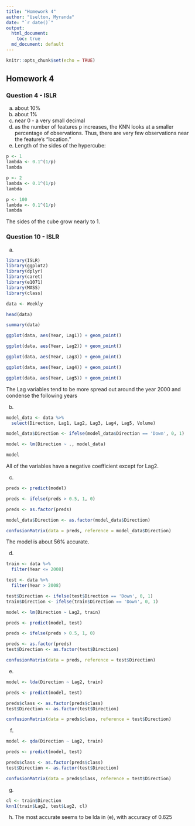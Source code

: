 ```yaml
---
title: "Homework 4"
author: "Uselton, Myranda"
date: "`r date()`"
output: 
  html_document:
    toc: true
  md_document: default
---
```


```r
knitr::opts_chunk$set(echo = TRUE)
```

## Homework 4

### Question 4 - ISLR

a) about 10%
b) about 1%
c) near 0 - a very small decimal
d) as the number of features p increases, the KNN looks at a smaller percentage of observations. Thus, there are very few observations near the feature's "location."
e) Length of the sides of the hypercube:
```r

p <- 1
lambda <- 0.1^(1/p)
lambda

p <- 2
lambda <- 0.1^(1/p)
lambda

p <- 100
lambda <- 0.1^(1/p)
lambda
```
The sides of the cube grow nearly to 1.


### Question 10 - ISLR

a)

```r
library(ISLR)
library(ggplot2)
library(dplyr)
library(caret)
library(e1071)
library(MASS)
library(class)

data <- Weekly

head(data)

summary(data)

ggplot(data, aes(Year, Lag1)) + geom_point()

ggplot(data, aes(Year, Lag2)) + geom_point()

ggplot(data, aes(Year, Lag3)) + geom_point()

ggplot(data, aes(Year, Lag4)) + geom_point()

ggplot(data, aes(Year, Lag5)) + geom_point()
```

The Lag variables tend to be more spread out around the year 2000 and condense the following years

b)

```r
model_data <- data %>% 
  select(Direction, Lag1, Lag2, Lag3, Lag4, Lag5, Volume)

model_data$Direction <- ifelse(model_data$Direction == 'Down', 0, 1)

model <- lm(Direction ~ ., model_data)

model

```


All of the variables have a negative coefficient except for Lag2.

c)

```r

preds <- predict(model)

preds <- ifelse(preds > 0.5, 1, 0)

preds <- as.factor(preds)

model_data$Direction <- as.factor(model_data$Direction)

confusionMatrix(data = preds, reference = model_data$Direction)


```

The model is about 56% accurate.

d)

```r
train <- data %>% 
  filter(Year <= 2008)

test <- data %>% 
  filter(Year > 2008)

test$Direction <- ifelse(test$Direction == 'Down', 0, 1)
train$Direction <- ifelse(train$Direction == 'Down', 0, 1)

model <- lm(Direction ~ Lag2, train)

preds <- predict(model, test)

preds <- ifelse(preds > 0.5, 1, 0)

preds <- as.factor(preds)
test$Direction <- as.factor(test$Direction)

confusionMatrix(data = preds, reference = test$Direction)
```

e)

```r
model <- lda(Direction ~ Lag2, train)

preds <- predict(model, test)

preds$class <- as.factor(preds$class)
test$Direction <- as.factor(test$Direction)

confusionMatrix(data = preds$class, reference = test$Direction)
```

f)

```r
model <- qda(Direction ~ Lag2, train)

preds <- predict(model, test)

preds$class <- as.factor(preds$class)
test$Direction <- as.factor(test$Direction)

confusionMatrix(data = preds$class, reference = test$Direction)
```

g)

```r

cl <- train$Direction
knn1(train$Lag2, test$Lag2, cl)


```

h) The most accurate seems to be lda in (e), with accuracy of 0.625

